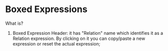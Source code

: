 
<Meta title="Boxed Expressions/Overview" />

# Boxed Expressions

What is?

1. Boxed Expression Header: it has "Relation" name which identifies it as a Relation expression. By clicking on it you can copy/paste a new expression or reset the actual expression;
